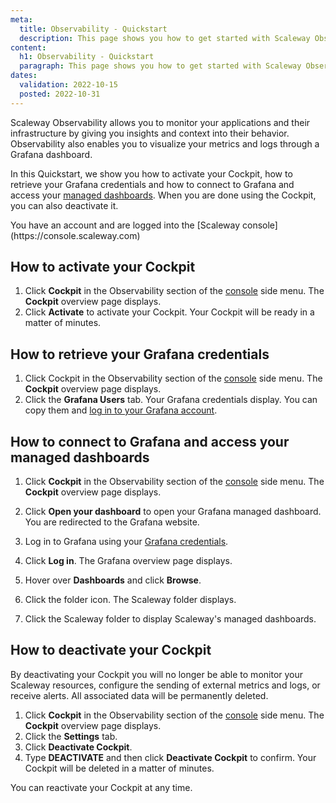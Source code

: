 ```yaml
---
meta:
  title: Observability - Quickstart
  description: This page shows you how to get started with Scaleway Observability.
content:
  h1: Observability - Quickstart
  paragraph: This page shows you how to get started with Scaleway Observability.
dates:
  validation: 2022-10-15
  posted: 2022-10-31
---
```


Scaleway Observability allows you to monitor your applications and their infrastructure by giving you insights and context into their behavior. Observability also enables you to visualize your metrics and logs through a Grafana dashboard.

In this Quickstart, we show you how to activate your Cockpit, how to retrieve your Grafana credentials and how to connect to Grafana and access your [managed dashboards](/observability/cockpit/concepts/#managed-dashboards). When you are done using the Cockpit, you can also deactivate it.

<Macro id="iam-requirements" />
 
<Message type="requirement">
  You have an account and are logged into the [Scaleway console](https://console.scaleway.com)
</Message>

## How to activate your Cockpit

1. Click **Cockpit** in the Observability section of the [console](https://console.scaleway.com/) side menu. The **Cockpit** overview page displays.
2. Click **Activate** to activate your Cockpit. Your Cockpit will be ready in a matter of minutes.


## How to retrieve your Grafana credentials

1. Click Cockpit in the Observability section of the [console](https://console.scaleway.com/) side menu. The **Cockpit** overview page displays.
2. Click the **Grafana Users** tab. Your Grafana credentials display. You can copy them and [log in to your Grafana account](/observability/cockpit/how-to/access-grafana-and-managed-dashboards/).

## How to connect to Grafana and access your managed dashboards

1. Click **Cockpit** in the Observability section of the [console](https://console.scaleway.com/) side menu. The **Cockpit** overview page displays.
2. Click **Open your dashboard** to open your Grafana managed dashboard. You are redirected to the Grafana website.
3. Log in to Grafana using your [Grafana credentials](/observability/cockpit/how-to/retrieve-grafana-credentials/).

4. Click **Log in**. The Grafana overview page displays.
5. Hover over **Dashboards** and click **Browse**.
    <Lightbox src="scaleway_grafana_browse.webp" alt="" />
6. Click the folder icon. The Scaleway folder displays.
7. Click the Scaleway folder to display Scaleway's managed dashboards.

## How to deactivate your Cockpit

<Message type="important">
 By deactivating your Cockpit you will no longer be able to monitor your Scaleway resources, configure the sending of external metrics and logs, or receive alerts. All associated data will be permanently deleted.
</Message>


1. Click **Cockpit** in the Observability section of the [console](https://console.scaleway.com/) side menu. The **Cockpit** overview page displays.
2. Click the **Settings** tab.
3. Click **Deactivate Cockpit**.
4. Type **DEACTIVATE** and then click **Deactivate Cockpit** to confirm. Your Cockpit will be deleted in a matter of minutes.

<Message type="note">
 You can reactivate your Cockpit at any time.
</Message>

